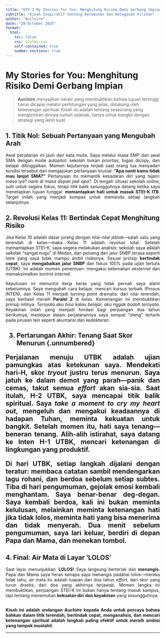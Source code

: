 ```yaml
---
title: "UTS-3 My Stories for You: Menghitung Risiko Demi Gerbang Impian"
subtitle: "Kisah Inspiratif tentang Ketekunan dan Ketegasan Pilihan"
author: "Aucloire"
date: "20 October 2025"
format: 
  html:
    toc: false
    css: styles.css 
    self-contained: true
    number-sections: true
---
```


# My Stories for You: Menghitung Risiko Demi Gerbang Impian {.unnumbered}

> **Aucloire** menyajikan narasi yang membuktikan bahwa tujuan tertinggi harus dicapai melalui perhitungan yang jelas, didukung oleh ketenangan spiritual. Kisah ini adalah tentang seseorang yang mengizinkan dirinya *runtuh* sejenak, hanya untuk bangkit dengan strategi yang lebih kuat.

## 1. Titik Nol: Sebuah Pertanyaan yang Mengubah Arah {.unnumbered}

<p style="text-align: justify;">
Awal perjalanan ini jauh dari kata mulia. Saya melalui masa SMP dan awal SMA dengan mode autopilot: sekolah bukan prioritas, tugas dicopy, dan belajar ditinggalkan. Momen kejutannya terjadi saat orang tua menyadari kondisi tersebut dan mengajukan pertanyaan krusial: **"Apa nanti kamu tidak mau lanjut SMA?"** Pertanyaan itu memantik kesadaran diri yang tajam: *masa iya? nanti di masa depan jadi apa?*. Di tengah situasi sekolah *online*, sulit untuk segera fokus, tetapi titik balik sesungguhnya datang ketika saya menetapkan tujuan tunggal: **memantapkan hati untuk masuk STEI-K ITB**. Target inilah yang menjadi kompas untuk memandu setiap langkah selanjutnya.
</p>

## 2. Revolusi Kelas 11: Bertindak Cepat Menghitung Risiko {.unnumbered}

<p style="text-align: justify;">
Jika Kelas 10 adalah dasar jurang dengan nilai-nilai jeblok—salah satu yang terendah di kelas—maka Kelas 11 adalah revolusi total. Setelah memantapkan STEI-K, saya segera melakukan analisis: sekolah saya adalah sekolah "sangat nugu" di Medan, dan peluang dari jalur SNBP terasa seperti lotre yang saya tidak mampu ambil risikonya. Sesuai prinsip **bertindak cepat**, saya **mengabaikan jalur SNBP** dan fokus 100% pada ujian tertulis (UTBK). Ini adalah momen penentuan: mengakui kelemahan *eksternal* dan memaksimalkan kontrol *internal*.
</p>

<p style="text-align: justify;">
Keputusan ini menuntut kerja keras yang tidak pernah saya alami sebelumnya. Saya mengubah cara belajar, mencari kursus terbaik (Prosus INTEN), dan Kelas 11 menjadi *turning point* dramatis: dari nilai terendah, saya berhasil meraih **Paralel 2** di kelas. Kemenangan ini membuktikan prinsip intinya: *Ternyata aku bisa kalau belajar, aku nggak bodoh ternyata*. Keyakinan inilah yang menjadi fondasi bagi perjuangan dua tahun berikutnya, meskipun dalam perjalanannya saya sempat "oleng" tertarik pada jurusan lain seperti akuntansi dan kedokteran.
</p>

<h2>3. Pertarungan Akhir: Tenang Saat Skor Menurun {.unnumbered}

<p style="text-align: justify;">
Perjalanan menuju UTBK adalah ujian pamungkas atas ketekunan saya. Mendekati hari-H, skor *tryout* justru terus menurun. Saya jatuh ke dalam **demot yang parah**—panik dan cemas, takut semua *effort* akan sia-sia. Saat itulah, H-2 UTBK, saya mencapai titik balik spiritual. Saya *take a moment to cry my heart out*, mengeluh dan mengakui keadaannya di hadapan Tuhan, meminta kekuatan untuk bangkit. Setelah momen itu, hati saya **tenang—beneran tenang**. Alih-alih istirahat, saya datang ke Inten H-1 UTBK, mencari ketenangan di lingkungan yang produktif.
</p>

<p style="text-align: justify;">
Di hari UTBK, setiap langkah dijalani dengan teratur: membaca catatan sambil mendengarkan lagu rohani, dan berdoa sebelum setiap subtes. Tiba di hari pengumuman, gejolak emosi kembali menghantam. Saya **benar-benar deg-degan**. Saya kembali berdoa, kali ini bukan meminta kelulusan, melainkan meminta **ketenangan hati** jika tidak lolos, meminta hati yang bisa menerima dan tidak menyerah. Dua menit sebelum pengumuman, saya lari keluar, berdiri di depan Papa dan Mama, dan menekan tombol.
</p>

## 4. Final: Air Mata di Layar 'LOLOS' {.unnumbered}

<p style="text-align: justify;">
Saat layar menunjukkan: **LOLOS!** Saya langsung berteriak dan **menangis**. Papa dan Mama saya heran kenapa saya menangis padahal lolos—mereka tidak tahu, air mata itu adalah luapan dari dua tahun *effort*, dari skor yang turun drastis, dari doa yang akhirnya terjawab. Momen langka ini membuktikan, perjuangan STEI-K ini bukan hanya tentang masuk kampus, tapi tentang menemukan **kekuatan diri dan keyakinan** yang sesungguhnya.
</p>

<p style="text-align: justify; font-weight: bold; margin-top: 30px;">
Kisah ini adalah undangan Aucloire kepada Anda untuk percaya bahwa bahkan dalam titik terendah, **bertindak cepat, menganalisis, dan mencari ketenangan spiritual** adalah langkah paling efektif untuk meraih ambisi yang tampak mustahil.
</p>
<hr>
